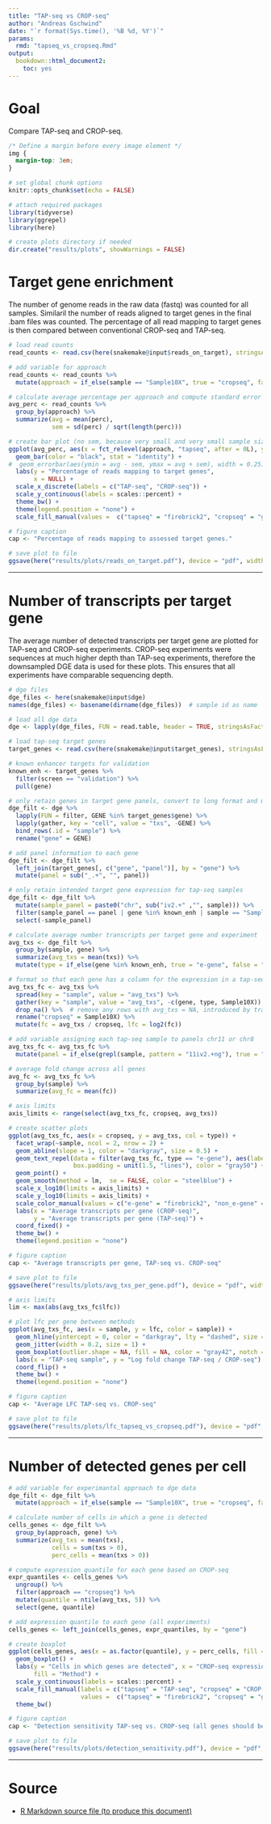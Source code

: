 ```yaml
---
title: "TAP-seq vs CROP-seq"
author: "Andreas Gschwind"
date: "`r format(Sys.time(), '%B %d, %Y')`"
params:
  rmd: "tapseq_vs_cropseq.Rmd"
output:
  bookdown::html_document2:
    toc: yes
---
```


# Goal
Compare TAP-seq and CROP-seq.
```css
/* Define a margin before every image element */
img {
  margin-top: 3em;
}
```

```r
# set global chunk options
knitr::opts_chunk$set(echo = FALSE)

# attach required packages
library(tidyverse)
library(ggrepel)
library(here)

# create plots directory if needed
dir.create("results/plots", showWarnings = FALSE)
```

# Target gene enrichment
The number of genome reads in the raw data (fastq) was counted for all samples. Similaril the number
of reads aligned to target genes in the final .bam files was counted. The percentage of all read
mapping to target genes is then compared between conventional CROP-seq and TAP-seq.
```r
# load read counts
read_counts <- read.csv(here(snakemake@input$reads_on_target), stringsAsFactors = FALSE)

# add variable for approach
read_counts <- read_counts %>%
  mutate(approach = if_else(sample == "Sample10X", true = "cropseq", false = "tapseq"))

# calculate average percentage per approach and compute standard error of the mean
avg_perc <- read_counts %>%
  group_by(approach) %>%
  summarize(avg = mean(perc),
            sem = sd(perc) / sqrt(length(perc)))

# create bar plot (no sem, because very small and very small sample size)
ggplot(avg_perc, aes(x = fct_relevel(approach, "tapseq", after = 0L), y = avg, fill = approach)) +
  geom_bar(color = "black", stat = "identity") +
#  geom_errorbar(aes(ymin = avg - sem, ymax = avg + sem), width = 0.25) +
  labs(y = "Percentage of reads mapping to target genes",
       x = NULL) +
  scale_x_discrete(labels = c("TAP-seq", "CROP-seq")) +
  scale_y_continuous(labels = scales::percent) +
  theme_bw() +
  theme(legend.position = "none") +
  scale_fill_manual(values =  c("tapseq" = "firebrick2", "cropseq" = "gray42"))

# figure caption
cap <- "Percentage of reads mapping to assessed target genes."

# save plot to file
ggsave(here("results/plots/reads_on_target.pdf"), device = "pdf", width = 2.5, height = 3.5)
```

***

# Number of transcripts per target gene
The average number of detected transcripts per target gene are plotted for TAP-seq and CROP-seq
experiments. CROP-seq experiments were sequences at much higher depth than TAP-seq experiments,
therefore the downsampled DGE data is used for these plots. This ensures that all experiments have
comparable sequencing depth.
```r
# dge files
dge_files <- here(snakemake@input$dge)
names(dge_files) <- basename(dirname(dge_files))  # sample id as name

# load all dge data
dge <- lapply(dge_files, FUN = read.table, header = TRUE, stringsAsFactors = FALSE)

# load tap-seq target genes
target_genes <- read.csv(here(snakemake@input$target_genes), stringsAsFactors = FALSE)

# known enhancer targets for validation
known_enh <- target_genes %>%
  filter(screen == "validation") %>%
  pull(gene)

# only retain genes in target gene panels, convert to long format and make one data.frame
dge_filt <- dge %>%
  lapply(FUN = filter, GENE %in% target_genes$gene) %>%
  lapply(gather, key = "cell", value = "txs", -GENE) %>%
  bind_rows(.id = "sample") %>%
  rename("gene" = GENE)

# add panel information to each gene
dge_filt <- dge_filt %>%
  left_join(target_genes[, c("gene", "panel")], by = "gene") %>%
  mutate(panel = sub("_.+", "", panel))

# only retain intended target gene expression for tap-seq samples
dge_filt <- dge_filt %>%
  mutate(sample_panel = paste0("chr", sub("iv2.+" ,"", sample))) %>%
  filter(sample_panel == panel | gene %in% known_enh | sample == "Sample10X") %>%
  select(-sample_panel)
```

```r
# calculate average number transcripts per target gene and experiment
avg_txs <- dge_filt %>%
  group_by(sample, gene) %>%
  summarize(avg_txs = mean(txs)) %>%
  mutate(type = if_else(gene %in% known_enh, true = "e-gene", false = "non_e-gene"))

# format so that each gene has a column for the expression in a tap-seq and the crop-seq experiment
avg_txs_fc <- avg_txs %>%
  spread(key = "sample", value = "avg_txs") %>%
  gather(key = "sample", value = "avg_txs", -c(gene, type, Sample10X)) %>%
  drop_na() %>%  # remove any rows with avg_txs = NA, introduced by transformation trickery
  rename("cropseq" = Sample10X) %>%
  mutate(fc = avg_txs / cropseq, lfc = log2(fc))

# add variable assigning each tap-seq sample to panels chr11 or chr8
avg_txs_fc <- avg_txs_fc %>%
  mutate(panel = if_else(grepl(sample, pattern = "11iv2.+ng"), true = "chr11", false = "chr8"))

# average fold change across all genes
avg_fc <- avg_txs_fc %>%
  group_by(sample) %>%
  summarize(avg_fc = mean(fc))

# axis limits
axis_limits <- range(select(avg_txs_fc, cropseq, avg_txs))

# create scatter plots
ggplot(avg_txs_fc, aes(x = cropseq, y = avg_txs, col = type)) + 
  facet_wrap(~sample, ncol = 2, nrow = 2) +
  geom_abline(slope = 1, color = "darkgray", size = 0.5) +
  geom_text_repel(data = filter(avg_txs_fc, type == "e-gene"), aes(label = gene),
                  box.padding = unit(1.5, "lines"), color = "gray50") +
  geom_point() +
  geom_smooth(method = lm,  se = FALSE, color = "steelblue") +
  scale_x_log10(limits = axis_limits) + 
  scale_y_log10(limits = axis_limits) +
  scale_color_manual(values = c("e-gene" = "firebrick2", "non_e-gene" = "gray42")) +
  labs(x = "Average transcripts per gene (CROP-seq)",
       y = "Average transcripts per gene (TAP-seq)") +
  coord_fixed() +
  theme_bw() +
  theme(legend.position = "none")

# figure caption
cap <- "Average transcripts per gene, TAP-seq vs. CROP-seq"

# save plot to file
ggsave(here("results/plots/avg_txs_per_gene.pdf"), device = "pdf", width = 7, height = 7)
```

```r
# axis limits
lim <- max(abs(avg_txs_fc$lfc))

# plot lfc per gene between methods
ggplot(avg_txs_fc, aes(x = sample, y = lfc, color = sample)) +
  geom_hline(yintercept = 0, color = "darkgray", lty = "dashed", size = 1) +
  geom_jitter(width = 0.2, size = 1) +
  geom_boxplot(outlier.shape = NA, fill = NA, color = "gray42", notch = TRUE) +
  labs(x = "TAP-seq sample", y = "Log fold change TAP-seq / CROP-seq") +
  coord_flip() +
  theme_bw() +
  theme(legend.position = "none")

# figure caption
cap <- "Average LFC TAP-seq vs. CROP-seq"

# save plot to file
ggsave(here("results/plots/lfc_tapseq_vs_cropseq.pdf"), device = "pdf", height = 4, width = 5)
```

***

# Number of detected genes per cell
```r
# add variable for experimantal approach to dge data
dge_filt <- dge_filt %>%
  mutate(approach = if_else(sample == "Sample10X", true = "cropseq", false = "tapseq"))

# calculate number of cells in which a gene is detected
cells_genes <- dge_filt %>%
  group_by(approach, gene) %>%
  summarize(avg_txs = mean(txs),
            cells = sum(txs > 0),
            perc_cells = mean(txs > 0))

# compute expression quantile for each gene based on CROP-seq
expr_quantiles <- cells_genes %>%
  ungroup() %>%
  filter(approach == "cropseq") %>%
  mutate(quantile = ntile(avg_txs, 5)) %>%
  select(gene, quantile)

# add expression quantile to each gene (all experiments)
cells_genes <- left_join(cells_genes, expr_quantiles, by = "gene")

# create boxplot
ggplot(cells_genes, aes(x = as.factor(quantile), y = perc_cells, fill = approach)) +
  geom_boxplot() + 
  labs(y = "Cells in which genes are detected", x = "CROP-seq expression quantiles",
       fill = "Method") +
  scale_y_continuous(labels = scales::percent) +
  scale_fill_manual(labels = c("tapseq" = "TAP-seq", "cropseq" = "CROP-seq"),
                    values =  c("tapseq" = "firebrick2", "cropseq" = "gray42")) +
  theme_bw()

# figure caption
cap <- "Detection sensitivity TAP-seq vs. CROP-seq (all genes should be expressed in K562)"

# save plot to file
ggsave(here("results/plots/detection_sensitivity.pdf"), device = "pdf", height = 4, width = 6)
```

***

# Source
* <a download="tapseq_vs_cropseq.Rmd" href="`r base64enc::dataURI(file = params$rmd,
    mime = 'text/rmd', encoding = 'base64')`">R Markdown source file (to produce this document)</a>
